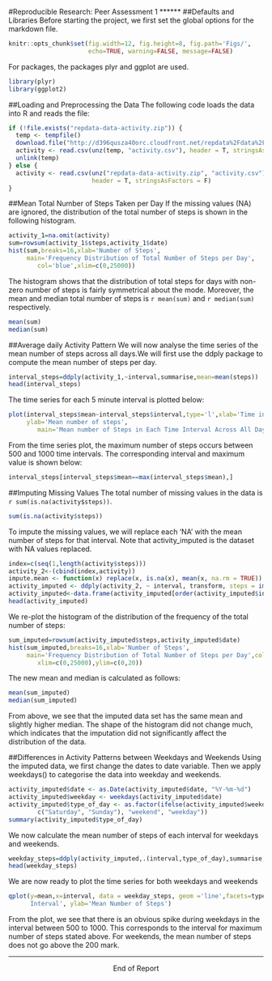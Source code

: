 #Reproducible Research: Peer Assessment 1
******
##Defaults and Libraries
Before starting the project, we first set the global options for the markdown file.
```r
knitr::opts_chunk$set(fig.width=12, fig.height=8, fig.path='Figs/',
                      echo=TRUE, warning=FALSE, message=FALSE)
```
For packages, the packages plyr and ggplot are used.
```r
library(plyr)
library(ggplot2)
```



##Loading and Preprocessing the Data
The following code loads the data into R and reads the file:
```r
if (!file.exists("repdata-data-activity.zip")) {
  temp <- tempfile()
  download.file("http://d396qusza40orc.cloudfront.net/repdata%2Fdata%2Factivity.zip", temp)
  activity <- read.csv(unz(temp, "activity.csv"), header = T, stringsAsFactors = F)
  unlink(temp)
} else {
  activity <- read.csv(unz("repdata-data-activity.zip", "activity.csv"), 
                       header = T, stringsAsFactors = F)
}
```
##Mean Total Number of Steps Taken per Day
If the missing values (NA) are ignored, the distribution of the total number of steps is shown in the following histogram.
```r
activity_1=na.omit(activity)
sum=rowsum(activity_1$steps,activity_1$date)
hist(sum,breaks=16,xlab='Number of Steps',
     main='Frequency Distribution of Total Number of Steps per Day',
        col='blue',xlim=c(0,25000))
```

The histogram shows that the distribution of total steps for days with non-zero number of steps is fairly symmetrical about the mode. Moreover, the mean and median total number of steps is `r mean(sum)` and `r median(sum)` respectively.
```r
mean(sum)
median(sum)
```

##Average daily Activity Pattern
We will now analyse the time series of the mean number of steps across all days.We will first use the ddply package to compute the mean number of steps per day.
```r
interval_steps=ddply(activity_1,~interval,summarise,mean=mean(steps))
head(interval_steps)
```
The time series for each 5 minute interval is plotted below:
```r
plot(interval_steps$mean~interval_steps$interval,type='l',xlab='Time interval',
     ylab='Mean number of steps', 
        main='Mean number of Steps in Each Time Interval Across All Days')
```
From the time series plot, the maximum number of steps occurs between 500 and 1000 time intervals. The corresponding interval and maximum value is shown below:
```r
interval_steps[interval_steps$mean==max(interval_steps$mean),]
```

##Imputing Missing Values
The total number of missing values in the data is `r sum(is.na(activity$steps))`.
```r
sum(is.na(activity$steps))
```

To impute the missing values, we will replace each 'NA' with the mean number of steps for that interval. Note that activity_imputed is the dataset with NA values replaced.
```r
index=c(seq(1,length(activity$steps)))
activity_2<-(cbind(index,activity))
impute.mean <- function(x) replace(x, is.na(x), mean(x, na.rm = TRUE))
activity_imputed <- ddply(activity_2, ~ interval, transform, steps = impute.mean(steps))
activity_imputed<-data.frame(activity_imputed[order(activity_imputed$index), ])
head(activity_imputed)
```

We re-plot the histogram of the distribution of the frequency of the total number of steps:
```r
sum_imputed=rowsum(activity_imputed$steps,activity_imputed$date)
hist(sum_imputed,breaks=16,xlab='Number of Steps',
     main='Frequency Distribution of Total Number of Steps per Day',col='blue',
        xlim=c(0,25000),ylim=c(0,20))
```

The new mean and median is calculated as follows:
```r
mean(sum_imputed)
median(sum_imputed)
```

From above, we see that the imputed data set has the same mean and slightly higher median. The shape of the histogram did not change much, which indicates that the imputation did not significantly affect the distribution of the data.

##Differences in Activity Patterns between Weekdays and Weekends
Using the imputed data, we first change the dates to date variable. Then we apply weekdays() to categorise the data into weekday and weekends.
```r
activity_imputed$date <- as.Date(activity_imputed$date, "%Y-%m-%d")
activity_imputed$weekday <- weekdays(activity_imputed$date)
activity_imputed$type_of_day <- as.factor(ifelse(activity_imputed$weekday %in% 
        c("Saturday", "Sunday"), "weekend", "weekday"))
summary(activity_imputed$type_of_day)
```

We now calculate the mean number of steps of each interval for weekdays and weekends.
```r
weekday_steps=ddply(activity_imputed,.(interval,type_of_day),summarise,mean=mean(steps))
head(weekday_steps)
```

We are now ready to plot the time series for both weekdays and weekends
```r
qplot(y=mean,x=interval, data = weekday_steps, geom ='line',facets=type_of_day~.,xlab='Time
      Interval', ylab='Mean Number of Steps')
```

From the plot, we see that there is an obvious spike during weekdays in the interval between 500 to 1000. This corresponds to the interval for maximum number of steps stated above. For weekends, the mean number of steps does not go above the 200 mark.

******
<center> End of Report</center>
